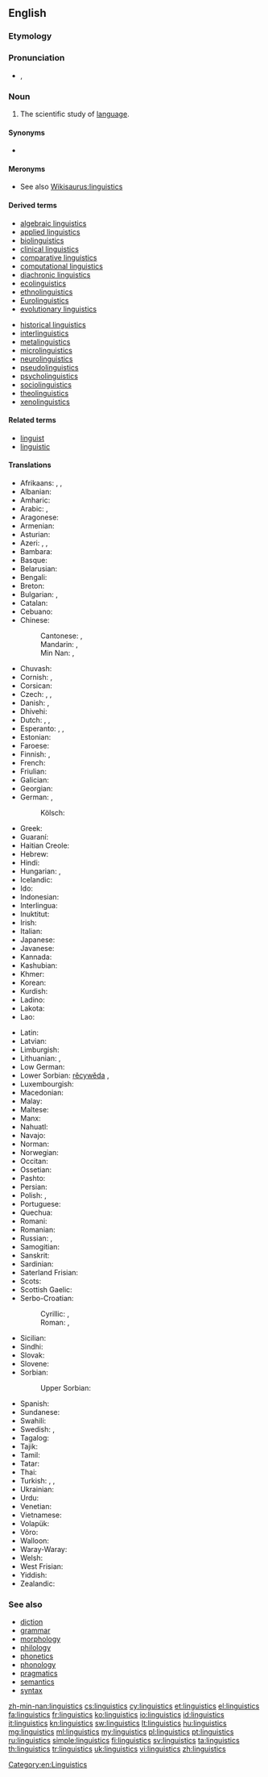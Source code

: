 ==English==

===Etymology===
{{suffix|linguist|ics|lang=en}}

===Pronunciation===
* {{IPA|/lɪŋˈɡwɪs.tɪks/}}, {{X-SAMPA|/lIN"gwIs.tIks/}}

===Noun===
{{wikipedia}}
{{en-noun|-}}

# The scientific study of [[language]].

====Synonyms====
* {{l|en|speechlore}}

====Meronyms====
* See also [[Wikisaurus:linguistics]]

====Derived terms====
{{top2}}
* [[algebraic linguistics]]
* [[applied linguistics]]
* [[biolinguistics]]
* [[clinical linguistics]]
* [[comparative linguistics]]
* [[computational linguistics]]
* [[diachronic linguistics]]
* [[ecolinguistics]]
* [[ethnolinguistics]]
* [[Eurolinguistics]]
* [[evolutionary linguistics]]
{{mid2}}
* [[historical linguistics]]
* [[interlinguistics]]
* [[metalinguistics]]
* [[microlinguistics]]
* [[neurolinguistics]]
* [[pseudolinguistics]]
* [[psycholinguistics]]
* [[sociolinguistics]]
* [[theolinguistics]]
* [[xenolinguistics]]
{{bottom}}

====Related terms====
* [[linguist]]
* [[linguistic]]

====Translations====
{{trans-top|scientific study of language}}
* Afrikaans: {{t-|af|taalwetenskappe}}, {{t+|af|taalkunde}}, {{t-|af|linguistiek}}
* Albanian: {{t-|sq|gjuhësi}}
* Amharic: {{t-|am|የቋንቋ ጥናት|sc=Ethi}}
* Arabic: {{t-|ar|لسانيات|f|p|tr=lisaniyaat}}, {{t-|ar|علم اللغة|m|tr=3ilm al-lúgha}}
* Aragonese: {{t-|an|lingüistica|f}}
* Armenian: {{t-|hy|լեզվաբանություն|tr=lezvabanut’yun}}
* Asturian: {{t-|ast|llingüística|f}}
* Azeri: {{t-|az|dilçilik}}, {{t-|az|dilşünaslıq}}, {{t-|az|linqvistika}}
* Bambara: {{t-|bm|kankalan}}
* Basque: {{t-|eu|hizkuntzalaritza}}
* Belarusian: {{t-|be|мовазнаўства|f|tr=movaznaustva}}
* Bengali: {{t+|bn|ভাষাবিজ্ঞান|sc=Beng}}
* Breton: {{t-|br|yezhoniezh}}
* Bulgarian: {{t+|bg|лингвистика|f|tr=lingvistika}}, {{t+|bg|езикознание|n|tr=ezikoznanie}}
* Catalan: {{t+|ca|lingüística|f}}
* Cebuano: {{tø|ceb|linggwistiks}}
* Chinese:
*: Cantonese: {{tø|yue|語言學}}, {{tø|yue|语言学}}
*: Mandarin: {{t-|cmn|語言學|sc=Hani}}, {{t-|cmn|语言学|tr=yǔyánxué|sc=Hani}}
*: Min Nan: {{t-|nan|語言學}}, {{t-|nan|语言学|tr=gí-giân-ha̍k}}
* Chuvash: {{tø|cv|лингвистика|tr=lingvistika|sc=Cyrl}}
* Cornish: {{t-|kw|scyens yeth}}, {{t|kw|yethonieth|f}}
* Corsican: {{t-|co|linguistica|f}}
* Czech: {{t+|cs|jazykověda|f}}, {{t-|cs|jazykozpyt|m}}, {{t+|cs|lingvistika|f}}
* Danish: {{t-|da|lingvistik|c}}, {{t-|da|sprogforskning|c}}
* Dhivehi: {{t-|dv|ބަހަވީ އިލްމު|sc=Thaa}}
* Dutch: {{t+|nl|linguïstiek|f}}, {{t+|nl|taalkunde|f}}, {{t-|nl|taalwetenschappen|f|p}}
* Esperanto: {{t-|eo|lingvoscienco}}, {{t-|eo|lingvistiko}}, {{t-|eo|lingviko}}
* Estonian: {{t+|et|keeleteadus}}
* Faroese: {{t-|fo|málfrøði}}
* Finnish: {{t+|fi|kielitiede}}, {{t+|fi|lingvistiikka}}
* French: {{t+|fr|linguistique|f}}
* Friulian: {{tø|fur|lenghistiche|f}}
* Galician: {{t-|gl|lingüística|f}}
* Georgian: {{t-|ka|ენათმეცნიერება|tr=enat‘metsniereba|sc=Geor}}
* German: {{t+|de|Linguistik|f}}, {{t+|de|Sprachwissenschaft|f}}
*: Kölsch: {{tø|ksh|Shproocheweßßeschaff|f}}
* Greek: {{t+|el|γλωσσολογία|f}}
* Guaraní: {{t-|gn|ñe'ẽkuaaty ha ñe'ẽtekuaa}}
* Haitian Creole: {{tø|ht|lengwistik}}
* Hebrew: {{t+|he|בלשנות|f|tr=balshanut}}
* Hindi: {{t-|hi|भाषाविज्ञान|m|tr=bhāṣāvigyān}}
* Hungarian: {{t+|hu|nyelvészet}}, {{t+|hu|nyelvtudomány}}
* Icelandic: {{t-|is|málvísindi|n|p}}
* Ido: {{t+|io|linguistiko}}
* Indonesian: {{t+|id|linguistik}}
* Interlingua: {{t+|ia|linguistica}}
* Inuktitut: {{t|iu|ᐅᖄᓯᓕᕆᓂᖅ|tr=urkaasiliriniq|sc=Cans}}
* Irish: {{t-|ga|teangeolaíocht}}
* Italian: {{t+|it|linguistica|f}}
* Japanese: {{t-|ja|言語学|tr=げんごがく, gengogaku}}
* Javanese: {{t-|jv|linguistik}}
* Kannada: {{t+|kn|ಭಾಷಾ ವಿಜ್ಞಾನ|sc=Knda}}
* Kashubian: {{t-|csb|lingwistika|f}}
* Khmer: {{t-|km|ភាសាសាស្ត្រ|tr=pīăsā sāh|sc=Khmr}}
* Korean: {{t+|ko|언어학|tr=eoneohak}}
* Kurdish: {{t+|ku|zimannasî}}
* Ladino: {{tø|lad|linguistika|f}}
* Lakota: {{tø|lkt|iyápi wóuŋspe}}
* Lao: {{t+|lo|ພາສາສາດ|sc=Laoo}}
{{trans-mid}}
* Latin: {{t-|la|linguistica|f}}
* Latvian: {{t-|lv|valodniecība}}
* Limburgish: {{t-|li|Taalweitesjap|f}}
* Lithuanian: {{t+|lt|lingvistika|f}}, {{t+|lt|kalbotyra|f}}
* Low German: {{t-|nds|Spraakwetenschop|f}}
* Lower Sorbian: [[rěcywěda]] {{f}}, {{tø|dsb|linguistika|f}}
* Luxembourgish: {{t-|lb|Sproochwëssenschaft|f}}
* Macedonian: {{t-|mk|лингвистика|f|tr=lingvistika}}
* Malay: {{t-|ms|linguistik}}
* Maltese: {{t-|mt|lingwistika|f}}
* Manx: {{t-|gv|çhengoaylleeaght|f}}
* Nahuatl: {{t+|nah|tlahtōlmatiliztli}}
* Navajo: {{tø|nv|saad naalkaah}}
* Norman: {{tø|roa-nor|lîndgistique}}
* Norwegian: {{t+|no|lingvistikk}}
* Occitan: {{t+|oc|lingüistica|f}}
* Ossetian: {{tø|os|æвзагзонынад|tr=ævzagzonynad|sc=Cyrl}}
* Pashto: {{t-|ps|ژبپوهنه|sc=ps-Arab}}
* Persian: {{t-|fa|زبان‌شناسی|tr=zabān-šenāsi}}
* Polish: {{t+|pl|lingwistyka|f}}, {{t+|pl|językoznawstwo|n}}
* Portuguese: {{t+|pt|lingüística|f}}
* Quechua: {{t-|qu|simi yachaq}}
* Romani: {{tø|rom|chhibavipen}}
* Romanian: {{t-|ro|lingvistică|f}}
* Russian: {{t+|ru|языкознание|n|tr=jazykoznánije}}, {{t+|ru|лингвистика|f|tr=lingvístika}}
* Samogitian: {{tø|sgs|kalbuotīra|f}}
* Sanskrit: {{t-|sa|भाषाविज्ञान|m|tr=bhāṣāvijñāna}}
* Sardinian: {{t-|sc|linguìstica|f}}
* Saterland Frisian: {{tø|stq|sproakwietenskup|f}}
* Scots: {{tø|sco|lingueestics}}
* Scottish Gaelic: {{t|gd|cànanachas|m}}
* Serbo-Croatian:
*: Cyrillic: {{t-|sh|лингвистика|f|alt=лингвѝстика|sc=Cyrl}}, {{t-|sh|језикословље|n|sc=Cyrl}}
*: Roman: {{t-|sh|lingvistika|f|alt=lingvìstika}}, {{t-|sh|jezikoslovlje|n}}
* Sicilian: {{t-|scn|linguìstica|f}}
* Sindhi: {{t+|sd|لسانيات|tr=lisāniāt|sc=sd-Arab}}
* Slovak: {{t-|sk|jazykoveda|f}}
* Slovene: {{t+|sl|jezikoslovje|n}}
* Sorbian:
*: Upper Sorbian: {{t-|hsb|rěčespyt|m}}
* Spanish: {{t+|es|lingüística|f}}
* Sundanese: {{t-|su|linguistik}}
* Swahili: {{t+|sw|isimu}}
* Swedish: {{t+|sv|lingvistik|c}}, {{t+|sv|språkvetenskap|c}}
* Tagalog: {{t-|tl|linggwistika}}
* Tajik: {{t-|tg|забоншиносӣ|tr=zabonşinosˈi|sc=Cyrl}}
* Tamil: {{t+|ta|மொழியியல்}}
* Tatar: {{t-|tt|тел белеме|tr=tel beleme|sc=Cyrl}}
* Thai: {{t-|th|ภาษาศาสตร์|tr=paasăa sàat}}
* Turkish: {{t+|tr|dil bilimi}}, {{t+|tr|dilbilim}}, {{t-|tr|lisâniyat}}
* Ukrainian: {{t+|uk|мовознавство|n|tr=movoznávstvo}}
* Urdu: {{t-|ur|لسانيات|tr=lisāniāt}}
* Venetian: {{tø|vec|łenguìstega|f}}
* Vietnamese: {{t+|vi|ngôn ngữ học}}
* Volapük: {{t+|vo|pükav}}
* Võro: {{tø|vro|keeletiidüs}}
* Walloon: {{t+|wa|linwince}}
* Waray-Waray: {{tø|war|lingguwistika}}
* Welsh: {{t+|cy|ieithyddiaeth|f}}
* West Frisian: {{t-|fy|taalkunde|f}}
* Yiddish: {{t-|yi|לינגוויסטיק|f|tr=lingvistik|sc=Hebr}}
* Zealandic: {{tø|zea|taelkunde|f}}
{{trans-bottom}}

===See also===
* [[diction]]
* [[grammar]]
* [[morphology]]
* [[philology]]
* [[phonetics]]
* [[phonology]]
* [[pragmatics]]
* [[semantics]]
* [[syntax]]

[[Category:en:Linguistics]]

[[zh-min-nan:linguistics]]
[[cs:linguistics]]
[[cy:linguistics]]
[[et:linguistics]]
[[el:linguistics]]
[[fa:linguistics]]
[[fr:linguistics]]
[[ko:linguistics]]
[[io:linguistics]]
[[id:linguistics]]
[[it:linguistics]]
[[kn:linguistics]]
[[sw:linguistics]]
[[lt:linguistics]]
[[hu:linguistics]]
[[mg:linguistics]]
[[ml:linguistics]]
[[my:linguistics]]
[[pl:linguistics]]
[[pt:linguistics]]
[[ru:linguistics]]
[[simple:linguistics]]
[[fi:linguistics]]
[[sv:linguistics]]
[[ta:linguistics]]
[[th:linguistics]]
[[tr:linguistics]]
[[uk:linguistics]]
[[vi:linguistics]]
[[zh:linguistics]]